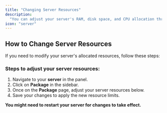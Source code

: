 ```yaml
---  
title: "Changing Server Resources"  
description:  
  "You can adjust your server's RAM, disk space, and CPU allocation through the package settings."  
icon: "server"  
---  
```


## How to Change Server Resources  

If you need to modify your server's allocated resources, follow these steps:  

### Steps to adjust your server resources:  

1. Navigate to your **server** in the panel.  
2. Click on **Package** in the sidebar.  
3. Once on the **Package** page, adjust your server resources below.  
4. Save your changes to apply the new resource limits.  

<Warning>**You might need to restart your server for changes to take effect.**</Warning>
